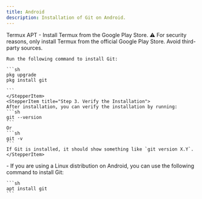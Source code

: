```yaml
---
title: Android
description: Installation of Git on Android.
---
```


<Tabs defaultValue="termux">
<TabsList>
<TabsTrigger value="termux">Termux</TabsTrigger>
<TabsTrigger value="apt">APT</TabsTrigger>
</TabsList>

<TabsContent value="termux">
<Note title="Using Termux">
 <Stepper>
 <StepperItem title="Step 1. Downlod Termux">
    - Install Termux from the <Link href="https://play.google.com/store/apps/details?id=com.termux">Google Play Store</Link>.
    <Note type="warning" title="Warning">
  ⚠️ For security reasons, only install Termux from the official Google Play Store. Avoid third-party sources.
</Note>
 </StepperItem>
 <StepperItem title="Step 2. Open Termux">

    Run the following command to install Git:

    ```sh
    pkg upgrade
    pkg install git
    
    ```
    </StepperItem>
    <StepperItem title="Step 3. Verify the Installation">
    After installation, you can verify the installation by running:
    ```sh
    git --version
    ```
    Or
    ```sh
    git -v
    ```
    If Git is installed, it should show something like `git version X.Y`.
    </StepperItem>

</Stepper>

</Note>
</TabsContent>

<TabsContent value="apt">
<Note title="Using APT">
    - If you are using a Linux distribution on Android, you can use the following command to install Git:

    ```sh
    apt install git
    ```   
</Note>
</TabsContent>
</Tabs>